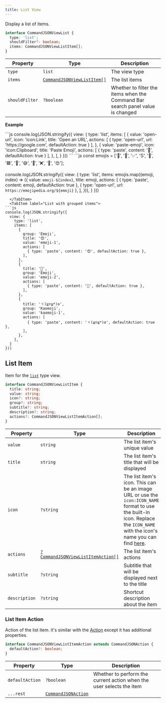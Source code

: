 ```yaml
---
title: List View
---
```



Display a list of items.

```ts
interface CommandJSONViewList {
  type: 'list';
  shouldFilter?: boolean;
  items: CommandJSONViewListItem[];
} 
```

| Property | Type | Description |
| ----------- | ----------- | ----------- |
| `type` | `list` | The view type |
| `items` | [`CommandJSONViewListItem[]`](#listitem) | The list items |
| `shouldFilter` | `?boolean` | Whether to filter the items when the Command Bar search panel value is changed |

**Example**

<Tabs>
  <TabItem label="List">
```js
console.log(JSON.stringify({
  view: {
    type: 'list',
    items: [
      {
        value: 'open-url',
        icon: 'icon:Link',
        title: 'Open an URL',
        actions: [
          { type: 'open-url', url: 'https://google.com', defaultAction: true }
        ],
      },
      {
        value: 'paste-emoji',
        icon: 'icon:Clipboard',
        title: 'Paste Emoji',
        actions: [
          { type: 'paste', content: '🤯', defaultAction: true }
        ],
      },
    ],
  }
}))
```
  </TabItem>
  <TabItem label="List with actions">
```js
const emojis = ['🤯', '🎉', '✅', '🔃', '👏', '🟩', '🔴', '😅', '🤔', '❌', '🌿', '😍'];

console.log(JSON.stringify({
  view: {
    type: 'list',
    items: emojis.map((emoji, index) => ({
      value: `emoji-${index}`,
      title: emoji,
      actions: [
        { type: 'paste', content: emoji, defaultAction: true },
        { type: 'open-url', url: `https://emojipedia.org/${emoji}` },
      ],
    })),
  }
}))
```
  </TabItem>
  <TabItem label="List with grouped items">
```js
console.log(JSON.stringify({
  view: {
    type: 'list',
    items: [
      {
        group: 'Emoji',
        title: '😍',
        value: 'emoji-1',
        actions: [
          { type: 'paste', content: '😍', defaultAction: true },
        ],
      },
      {
        title: '🌿',
        group: 'Emoji',
        value: 'emoji-2',
        actions: [
          { type: 'paste', content: '🌿', defaultAction: true },
        ],
      },
      {
        title: 'ヾ(≧▽≦*)o',
        group: 'Kaomoji',
        value: 'kaomoji-1',
        actions: [
          { type: 'paste', content: 'ヾ(≧▽≦*)o', defaultAction: true },
        ],
      },
    ],
  }
}))
```
  </TabItem>
</Tabs>

## List Item

Item for the [`list`](#list-type) type view.

```ts
interface CommandJSONViewListItem {
  title: string;
  value: string;
  icon?: string;
  group?: string;
  subtitle?: string;
  description?: string;
  actions?: CommandJSONViewListItemAction[];
}
```

| Property | Type | Description |
| ----------- | ----------- | ----------- |
| `value` | `string` | The list item's unique value |
| `title` | `string` | The list item's title that will be displayed |
| `icon` | `?string` | The list item's icon. This can be an image URL or use the `icon:ICON_NAME` format to use the built-in icon. Replace the `ICON_NAME` with the icon's name you can find [here](/reference/user-interface/icons/). |
| `actions` | [`?CommandJSONViewListItemAction[]`](#list-item-action) | The list item's actions |
| `subtitle` | `?string` | Subtitle that will be displayed next to the title |
| `description` | `?string` | Shortcut description about the item |

### List Item Action

Action of the list item. it's similar with the [Action](/reference/command-json-output/action/) except it has additional properties.

```ts
interface CommandJSONViewListItemAction extends CommandJSONAction {
  defaultAction?: boolean;
}
```

| Property | Type | Description |
| ----------- | ----------- | ----------- |
| `defaultAction` | `?boolean` | Whether to perform the current action when the user selects the item |
| `...rest` | [`CommandJSONAction`](/reference/command-json-output/action/) | |
